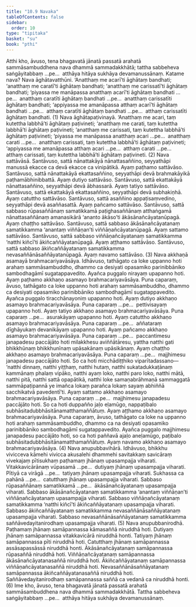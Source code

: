 ```yaml
---
title: "10.9 Navaka"
tableOfContents: false
sidebar:
  order: 10
type: "tipitaka"
basket: "su"
book: "pthi"
---
```



<DynamicBreadcrumb />

<Division number="340" book="pthi" bookNo="8" page="218">

<Paragraph number="1078" book="pthi">
Atthi kho, āvuso, tena bhagavatā jānatā passatā arahatā sammāsambuddhena nava dhammā sammadakkhātā; tattha sabbeheva saṅgāyitabbaṃ …pe…  atthāya hitāya sukhāya devamanussānaṃ. Katame nava?
</Paragraph>

<Paragraph number="1079" book="pthi">
Nava <Emphasis>āghātavatthūni.</Emphasis> ‘Anatthaṃ me acarī’ti āghātaṃ bandhati; ‘anatthaṃ me caratī’ti āghātaṃ bandhati; ‘anatthaṃ me carissatī’ti āghātaṃ bandhati; ‘piyassa me manāpassa anatthaṃ acarī’ti āghātaṃ bandhati …pe…  anatthaṃ caratīti āghātaṃ bandhati …pe…  anatthaṃ carissatīti āghātaṃ bandhati; ‘appiyassa me amanāpassa atthaṃ acarī’ti āghātaṃ bandhati …pe…  atthaṃ caratīti āghātaṃ bandhati …pe…  atthaṃ carissatīti āghātaṃ bandhati. (1)
</Paragraph>

<Paragraph number="1080" book="pthi">
Nava <Emphasis>āghātapaṭivinayā.</Emphasis> ‘Anatthaṃ me acari, taṃ kutettha labbhā’ti āghātaṃ paṭivineti; ‘anatthaṃ me carati, taṃ kutettha labbhā’ti āghātaṃ paṭivineti; ‘anatthaṃ me carissati, taṃ kutettha labbhā’ti āghātaṃ paṭivineti; ‘piyassa me manāpassa anatthaṃ acari …pe…  anatthaṃ carati …pe…  anatthaṃ carissati, taṃ kutettha labbhā’ti āghātaṃ paṭivineti; ‘appiyassa me amanāpassa atthaṃ acari …pe…  atthaṃ carati …pe…  atthaṃ carissati, taṃ kutettha labbhā’ti āghātaṃ paṭivineti. (2)
</Paragraph>

</Division>
<Division number="341" book="pthi" bookNo="8" page="218">

<Paragraph number="1081" book="pthi">
Nava <Emphasis>sattāvāsā.</Emphasis> Santāvuso, sattā nānattakāyā nānattasaññino, seyyathāpi manussā ekacce ca devā ekacce ca vinipātikā. Ayaṃ paṭhamo sattāvāso.
</Paragraph>

<Paragraph number="1082" book="pthi">
Santāvuso, sattā nānattakāyā ekattasaññino, seyyathāpi devā brahmakāyikā paṭhamābhinibbattā. Ayaṃ dutiyo sattāvāso.
</Paragraph>

<Paragraph number="1083" book="pthi">
Santāvuso, sattā ekattakāyā nānattasaññino, seyyathāpi devā ābhassarā. Ayaṃ tatiyo sattāvāso.
</Paragraph>

<Paragraph number="1084" book="pthi">
Santāvuso, sattā ekattakāyā ekattasaññino, seyyathāpi devā subhakiṇhā. Ayaṃ catuttho sattāvāso.
</Paragraph>

<Paragraph number="1085" book="pthi">
Santāvuso, sattā asaññino appaṭisaṃvedino, seyyathāpi devā asaññasattā. Ayaṃ pañcamo sattāvāso.
</Paragraph>

<Paragraph number="1086" book="pthi">
Santāvuso, sattā sabbaso rūpasaññānaṃ samatikkamā paṭighasaññānaṃ atthaṅgamā nānattasaññānaṃ amanasikārā ‘ananto ākāso’ti ākāsānañcāyatanūpagā. Ayaṃ chaṭṭho sattāvāso.
</Paragraph>

<Paragraph number="1087" book="pthi">
Santāvuso, sattā sabbaso ākāsānañcāyatanaṃ samatikkamma ‘anantaṃ viññāṇan’ti viññāṇañcāyatanūpagā. Ayaṃ sattamo sattāvāso.
</Paragraph>

<Paragraph number="1088" book="pthi">
Santāvuso, sattā sabbaso viññāṇañcāyatanaṃ samatikkamma ‘natthi kiñcī’ti ākiñcaññāyatanūpagā. Ayaṃ aṭṭhamo sattāvāso.
</Paragraph>

<Paragraph number="1089" book="pthi">
Santāvuso, sattā sabbaso ākiñcaññāyatanaṃ samatikkamma nevasaññānāsaññāyatanūpagā. Ayaṃ navamo sattāvāso. (3)
</Paragraph>

</Division>
<Division number="342" book="pthi" bookNo="8" page="219">

<Paragraph number="1090" book="pthi">
Nava <Emphasis>akkhaṇā asamayā brahmacariyavāsāya.</Emphasis> Idhāvuso, tathāgato ca loke uppanno hoti arahaṃ sammāsambuddho, dhammo ca desiyati opasamiko parinibbāniko sambodhagāmī sugatappavedito. Ayañca puggalo nirayaṃ upapanno hoti. Ayaṃ paṭhamo akkhaṇo asamayo brahmacariyavāsāya.
</Paragraph>

<Paragraph number="1091" book="pthi">
Puna caparaṃ, āvuso, tathāgato ca loke uppanno hoti arahaṃ sammāsambuddho, dhammo ca desiyati opasamiko parinibbāniko sambodhagāmī sugatappavedito. Ayañca puggalo tiracchānayoniṃ upapanno hoti. Ayaṃ dutiyo akkhaṇo asamayo brahmacariyavāsāya.
</Paragraph>

<Paragraph number="1092" book="pthi">
Puna caparaṃ …pe…  pettivisayaṃ upapanno hoti. Ayaṃ tatiyo akkhaṇo asamayo brahmacariyavāsāya.
</Paragraph>

<Paragraph number="1093" book="pthi">
Puna caparaṃ …pe…  asurakāyaṃ upapanno hoti. Ayaṃ catuttho akkhaṇo asamayo brahmacariyavāsāya.
</Paragraph>

<Paragraph number="1094" book="pthi">
Puna caparaṃ …pe…  aññataraṃ dīghāyukaṃ devanikāyaṃ upapanno hoti. Ayaṃ pañcamo akkhaṇo asamayo brahmacariyavāsāya.
</Paragraph>

<Paragraph number="1095" book="pthi">
Puna caparaṃ …pe…  paccantimesu janapadesu paccājāto hoti milakkhesu aviññātāresu, yattha natthi gati bhikkhūnaṃ bhikkhunīnaṃ upāsakānaṃ upāsikānaṃ. Ayaṃ chaṭṭho akkhaṇo asamayo brahmacariyavāsāya.
</Paragraph>

<Paragraph number="1096" book="pthi">
Puna caparaṃ …pe…  majjhimesu janapadesu paccājāto hoti. So ca hoti micchādiṭṭhiko viparītadassano—  ‘natthi dinnaṃ, natthi yiṭṭhaṃ, natthi hutaṃ, natthi sukatadukkaṭānaṃ kammānaṃ phalaṃ vipāko, natthi ayaṃ loko, natthi paro loko, natthi mātā, natthi pitā, natthi sattā opapātikā, natthi loke samaṇabrāhmaṇā sammaggatā sammāpaṭipannā ye imañca lokaṃ parañca lokaṃ sayaṃ abhiññā sacchikatvā pavedentī’ti. Ayaṃ sattamo akkhaṇo asamayo brahmacariyavāsāya.
</Paragraph>

<Paragraph number="1097" book="pthi">
Puna caparaṃ …pe…  majjhimesu janapadesu paccājāto hoti. So ca hoti duppañño jaḷo eḷamūgo, nappaṭibalo subhāsitadubbhāsitānamatthamaññātuṃ. Ayaṃ aṭṭhamo akkhaṇo asamayo brahmacariyavāsāya.
</Paragraph>

<Paragraph number="1098" book="pthi">
Puna caparaṃ, āvuso, tathāgato ca loke na uppanno hoti arahaṃ sammāsambuddho, dhammo ca na desiyati opasamiko parinibbāniko sambodhagāmī sugatappavedito. Ayañca puggalo majjhimesu janapadesu paccājāto hoti, so ca hoti paññavā ajaḷo aneḷamūgo, paṭibalo subhāsitadubbhāsitānamatthamaññātuṃ. Ayaṃ navamo akkhaṇo asamayo brahmacariyavāsāya. (4)
</Paragraph>

</Division>
<Division number="343" book="pthi" bookNo="8" page="220">

<Paragraph number="1099" book="pthi">
Nava <Emphasis>anupubbavihārā.</Emphasis> Idhāvuso, bhikkhu vivicceva kāmehi vivicca akusalehi dhammehi savitakkaṃ savicāraṃ vivekajaṃ pītisukhaṃ paṭhamaṃ jhānaṃ upasampajja viharati. Vitakkavicārānaṃ vūpasamā …pe…  dutiyaṃ jhānaṃ upasampajja viharati. Pītiyā ca virāgā …pe…  tatiyaṃ jhānaṃ upasampajja viharati. Sukhassa ca pahānā …pe…  catutthaṃ jhānaṃ upasampajja viharati. Sabbaso rūpasaññānaṃ samatikkamā …pe…  ākāsānañcāyatanaṃ upasampajja viharati. Sabbaso ākāsānañcāyatanaṃ samatikkamma ‘anantaṃ viññāṇan’ti viññāṇañcāyatanaṃ upasampajja viharati. Sabbaso viññāṇañcāyatanaṃ samatikkamma ‘natthi kiñcī’ti ākiñcaññāyatanaṃ upasampajja viharati. Sabbaso ākiñcaññāyatanaṃ samatikkamma nevasaññānāsaññāyatanaṃ upasampajja viharati. Sabbaso nevasaññānāsaññāyatanaṃ samatikkamma saññāvedayitanirodhaṃ upasampajja viharati. (5)
</Paragraph>

</Division>
<Division number="344" book="pthi" bookNo="8" page="221">

<Paragraph number="1100" book="pthi">
Nava <Emphasis>anupubbanirodhā.</Emphasis> Paṭhamaṃ jhānaṃ samāpannassa kāmasaññā niruddhā hoti. Dutiyaṃ jhānaṃ samāpannassa vitakkavicārā niruddhā honti. Tatiyaṃ jhānaṃ samāpannassa pīti niruddhā hoti. Catutthaṃ jhānaṃ samāpannassa assāsapassāssā niruddhā honti. Ākāsānañcāyatanaṃ samāpannassa rūpasaññā niruddhā hoti. Viññāṇañcāyatanaṃ samāpannassa ākāsānañcāyatanasaññā niruddhā hoti. Ākiñcaññāyatanaṃ samāpannassa viññāṇañcāyatanasaññā niruddhā hoti. Nevasaññānāsaññāyatanaṃ samāpannassa ākiñcaññāyatanasaññā niruddhā hoti. Saññāvedayitanirodhaṃ samāpannassa saññā ca vedanā ca niruddhā honti. (6)
</Paragraph>

<Paragraph number="1101" book="pthi">
Ime kho, āvuso, tena bhagavatā jānatā passatā arahatā sammāsambuddhena nava dhammā sammadakkhātā. Tattha sabbeheva saṅgāyitabbaṃ …pe…  atthāya hitāya sukhāya devamanussānaṃ.
</Paragraph>
</Division>
